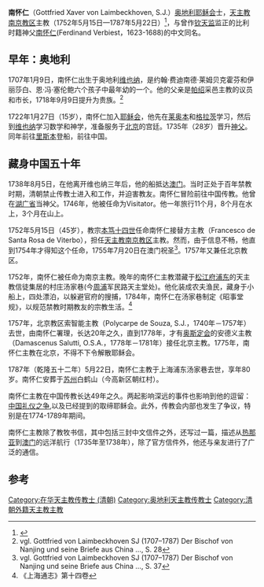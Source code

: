 '''南怀仁'''（Gottfried Xaver von Laimbeckhoven, S.J.{{bd|1707年|1月9日|1787年|5月22日}}）[[奥地利|奥地利]][[耶稣会|耶稣会]]士，[[天主教南京教区|天主教南京教区]]主教（1752年5月15日—1787年5月22日）<ref>{{Cite web |url=http://www.catholic-hierarchy.org/bishop/blaim.html |title=Bishop Gottfried Xaver von Laimbeckhoven, S.J. † |access-date=2021-03-13 |archive-date=2021-05-27 |archive-url=https://web.archive.org/web/20210527054558/http://www.catholic-hierarchy.org/bishop/blaim.html |dead-url=no }}</ref>，与曾作[[钦天监|钦天监]]监正的比利时籍神父[[南怀仁|南怀仁]](Ferdinand Verbiest，1623-1688)的中文同名。

== 早年：奥地利 ==
1707年1月9日，南怀仁出生于奥地利[[维也纳|维也纳]]，是约翰·费迪南德·莱姆贝克霍芬和伊丽莎白、恩·冯·塞伦鲍六个孩子中最年幼的一个。他的父亲是[[帕绍|帕绍]]采邑主教的议员和市长，1718年9月9日提升为贵族。<ref>vgl. Gottfried von Laimbeckhoven SJ (1707–1787) Der Bischof von Nanjing und seine Briefe aus China …, S. 28</ref> 

1722年1月27日（15岁），南怀仁加入[[耶稣会|耶稣会]]，他先在[[莱奥本|莱奥本]]和[[格拉茨|格拉茨]]学习，然后到[[维也纳|维也纳]]学习数学和神学，准备服务于[[北京|北京]]的宫廷。1735年（28岁）晋升[[神父|神父]]。同年前往[[里斯本|里斯本]]登船，前往中国。

==藏身中国五十年==
1738年8月5日，在他离开维也纳三年后，他的船抵达[[澳门|澳门]]。当时正处于百年禁教时期，清朝禁止传教士进入和工作，并迫害教友。南怀仁冒险前往中国传教。他曾在[[湖广省|湖广省]]当神父。1746年，他被任命为Visitator。他一年旅行11个月，8个月在水上，3个月在山上。

1752年5月15日（45岁），教宗[[本笃十四世|本笃十四世]]任命南怀仁接替方主教（Francesco de Santa Rosa de Viterbo），担任[[天主教南京教区|天主教南京教区]]主教。然而，由于信息不畅，他直到1754年才得知这个任命，1755年7月20日在澳门祝圣<ref>vgl. Gottfried von Laimbeckhoven SJ (1707–1787) Der Bischof von Nanjing und seine Briefe aus China …, S. 37</ref>。1757年又兼任北京教区。

1752年，南怀仁被任命为南京主教。晚年的南怀仁主教潜藏于[[松江府|松江府]][[浦东|浦东]]的天主教信徒集居的村庄汤家巷(今[[周浦|周浦]]军民路天主堂处)。他化装成农夫渔民，藏身于小船上，四处漂泊，以躲避官府的搜捕，1784年，南怀仁在汤家巷制定《昭事堂规》，以规范禁教时期教友的宗教生活。<ref>《上海通志》第十四卷</ref> 

1757年，北京教区索智能主教（Polycarpe de Souza, S.J.，1740年－1757年）去世，由南怀仁署理，长达20年之久，直到1778年，才有[[奥斯定会|奥斯定会]]的安德义主教（Damascenus Salutti, O.S.A.，1778年－1781年）接任北京主教。1775年，南怀仁主教在北京，不得不下令解散耶稣会。

1787年（乾隆五十二年）5月22日，南怀仁主教于上海浦东汤家巷去世，享年80岁。南怀仁安葬于[[苏州|苏州]]白鹤山（今高新区朝红村）。

南怀仁主教在中国传教长达49年之久。两起影响深远的事件也影响到他的逗留：[[中国礼仪之争|中国礼仪之争]],以及已经提到的取缔耶稣会。此外，传教会内部也发生了争议，特别是在1774-1789年期间。

南怀仁主教除了教牧书信，其中包括三封中文信件之外，还写过一篇，描述从[[热那亚|热那亚]]到[[澳门|澳门]]的远洋航行（1735年至1738年），除了官方信件外，他还与亲友进行了广泛的通信。

==参考==
[[Category:在华天主教传教士_(清朝)|Category:在华天主教传教士 (清朝)]]
[[Category:奥地利天主教传教士|Category:奥地利天主教传教士]]
[[Category:清朝外籍天主教主教|Category:清朝外籍天主教主教]]